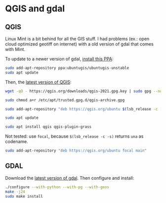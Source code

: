 # QGIS and gdal

## QGIS

Linux Mint is a bit behind for all the GIS stuff. I had problems (ex.: open cloud optimized geotiff on internet) with a old version of gdal that comes with Mint. 

To update to a newer version of gdal, [install this PPA](https://launchpad.net/~ubuntugis/+archive/ubuntu/ubuntugis-unstable):

```bash
sudo add-apt-repository ppa:ubuntugis/ubuntugis-unstable
sudo apt update
```

Then, the [latest version of QGIS](https://qgis.org/en/site/forusers/alldownloads.html):

```bash
wget -qO - https://qgis.org/downloads/qgis-2021.gpg.key | sudo gpg --no-default-keyring --keyring gnupg-ring:/etc/apt/trusted.gpg.d/qgis-archive.gpg --import

sudo chmod a+r /etc/apt/trusted.gpg.d/qgis-archive.gpg

sudo add-apt-repository "deb https://qgis.org/ubuntu $(lsb_release -c -s) main"

sudo apt update

sudo apt install qgis qgis-plugin-grass
```

Not tested: use `focal`, because `$(lsb_release -c -s)` returns `una` as codename.

```bash
sudo add-apt-repository "deb https://qgis.org/ubuntu focal main"
```

## GDAL

Download the [latest version of gdal](https://gdal.org/download.html). Then configure and install:

```bash
./configure --with-python --with-pg --with-geos
make -j24
sudo make install
```

